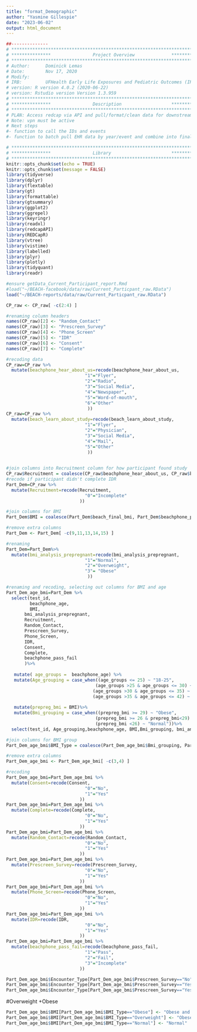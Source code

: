 ---
title: "format_Demographic"
author: "Yasmine Gillespie"
date: "2023-06-02"
output: html_document
---
```{r, include=FALSE}
##-------------- 
# **************************************************************************** #
# ***************                Project Overview              *************** #
# **************************************************************************** #
# Author:      Dominick Lemas
# Date:        Nov 17, 2020 
# Modify:      
# IRB:         UFHealth Early Life Exposures and Pediatric Outcomes (IRB201601899) 
# version: R version 4.0.2 (2020-06-22)
# version: Rstudio version Version 1.3.959 
# **************************************************************************** #
# ***************                Description                   *************** #
# **************************************************************************** #
# PLAN: Access redcap via API and pull/format/clean data for downstream analysis.
# Note: vpn must be active
# Next steps
#- function to call the IDs and events
#- function to batch pull EHR data by year/event and combine into final dataset. 
```

```{r, message=FALSE,warning=FALSE, echo = FALSE}
# **************************************************************************** #
# ***************                Library                       *************** #
# **************************************************************************** #
knitr::opts_chunk$set(echo = TRUE)
knitr::opts_chunk$set(message = FALSE)
library(tidyverse)
library(dplyr)
library(flextable)
library(gt)
library(formattable)
library(gtsummary)
library(ggplot2)
library(ggrepel)
library(keyringr)
library(readxl)
library(redcapAPI)
library(REDCapR)
library(vtree)
library(vistime)
library(labelled)
library(plyr)
library(plotly)
library(tidyquant)
library(readr)
```

```{r, message=FALSE,warning=FALSE, echo = FALSE}
#ensure getData_Current_Participant_report.Rmd 
#load("~/BEACH-facebook/data/raw/Current_Particpant_raw.RData")
load("~/BEACH-reports/data/raw/Current_Particpant_raw.RData")
```

```{r, message=FALSE,warning=FALSE, echo = FALSE}
CP_raw <- CP_raw[ -c(2:4) ]
```

```{r, message=FALSE,warning=FALSE, echo = FALSE}
#renaming column headers
names(CP_raw)[2] <- "Random_Contact"
names(CP_raw)[3] <- "Prescreen_Survey"
names(CP_raw)[4] <- "Phone_Screen"
names(CP_raw)[5] <- "IDR"
names(CP_raw)[6] <- "Consent"
names(CP_raw)[7] <- "Complete"
```

```{r, message=FALSE,warning=FALSE, echo = FALSE}
#recoding data
CP_raw=CP_raw %>%
  mutate(beachphone_hear_about_us=recode(beachphone_hear_about_us,
                              "1"="Flyer",
                              "2"="Radio",
                              "3"="Social Media",
                              "4"="Newspaper",
                              "5"="Word-of-mouth",
                              "6"="Other"
                               ))
CP_raw=CP_raw %>%
  mutate(beach_learn_about_study=recode(beach_learn_about_study,
                              "1"="Flyer",
                              "2"="Physician",
                              "3"="Social Media",
                              "4"="Mail",
                              "5"="Other"
                               ))
                              
```


```{r, message=FALSE,warning=FALSE, echo = FALSE}
#join columns into Recruitment column for how participant found study
CP_raw$Recruitment = coalesce(CP_raw$beachphone_hear_about_us, CP_raw$beach_learn_about_study, CP_raw$IDR)
#recode if participant didn't complete IDR 
Part_Dem=CP_raw %>%
  mutate(Recruitment=recode(Recruitment,
                              "0"="Incomplete"
                            ))
```

```{r, message=FALSE,warning=FALSE, echo = FALSE}
#join columns for BMI
Part_Dem$BMI = coalesce(Part_Dem$beach_final_bmi, Part_Dem$beachphone_prepreg_bmi)
```

```{r, message=FALSE,warning=FALSE, echo = FALSE}
#remove extra columns
Part_Dem <- Part_Dem[ -c(9,11,13,14,15) ]
```

```{r, message=FALSE,warning=FALSE, echo = FALSE}
#renaming
Part_Dem=Part_Dem%>%
  mutate(bmi_analysis_prepregnant=recode(bmi_analysis_prepregnant,
                              "1"="Normal",
                              "2"="Overweight",
                              "3"= "Obese"
                               ))
```

```{r, message=FALSE,warning=FALSE, echo = FALSE}
#renaming and recoding, selecting out columns for BMI and age
Part_Dem_age_bmi=Part_Dem %>%
  select(test_id,
         beachphone_age,
         BMI,
       bmi_analysis_prepregnant,
       Recruitment,
       Random_Contact,
       Prescreen_Survey,
       Phone_Screen,
       IDR,
       Consent,
       Complete,
       beachphone_pass_fail
       )%>%
  
   mutate( age_groups =  beachphone_age) %>%
   mutate(Age_grouping = case_when((age_groups <= 25) ~ "18-25",
                                  (age_groups >25 & age_groups <= 30) ~ "26-30",
                                 (age_groups >30 & age_groups <= 35) ~ "31-35",
                                 (age_groups >35 & age_groups <= 42) ~ "36-42"))%>%
                                  
   mutate(prepreg_bmi = BMI)%>%
   mutate(Bmi_grouping = case_when((prepreg_bmi >= 29) ~ "Obese",
                                  (prepreg_bmi >= 26 & prepreg_bmi<29) ~ "Overweight",
                                  (prepreg_bmi <26) ~ "Normal"))%>%
  select(test_id, Age_grouping,beachphone_age, BMI,Bmi_grouping, bmi_analysis_prepregnant, Recruitment, Consent,Complete, beachphone_pass_fail, Random_Contact,Prescreen_Survey,Phone_Screen, IDR)
```

```{r, message=FALSE,warning=FALSE, echo = FALSE}
#join columns for BMI group
Part_Dem_age_bmi$BMI_Type = coalesce(Part_Dem_age_bmi$Bmi_grouping, Part_Dem_age_bmi$bmi_analysis_prepregnant)
```

```{r, message=FALSE,warning=FALSE, echo = FALSE}
#remove extra columns
Part_Dem_age_bmi <- Part_Dem_age_bmi[ -c(3,4) ]
```

```{r, message=FALSE,warning=FALSE, echo = FALSE}
#recoding
Part_Dem_age_bmi=Part_Dem_age_bmi %>%
  mutate(Consent=recode(Consent,
                              "0"="No",
                              "1"="Yes"
                            ))
Part_Dem_age_bmi=Part_Dem_age_bmi %>%
  mutate(Complete=recode(Complete,
                              "0"="No",
                              "1"="Yes"
                            ))
Part_Dem_age_bmi=Part_Dem_age_bmi %>%
  mutate(Random_Contact=recode(Random_Contact,
                              "0"="No",
                              "1"="Yes"
                            ))
Part_Dem_age_bmi=Part_Dem_age_bmi %>%
  mutate(Prescreen_Survey=recode(Prescreen_Survey,
                              "0"="No",
                              "1"="Yes"
                            ))
Part_Dem_age_bmi=Part_Dem_age_bmi %>%
  mutate(Phone_Screen=recode(Phone_Screen,
                              "0"="No",
                              "1"="Yes"
                            ))
Part_Dem_age_bmi=Part_Dem_age_bmi %>%
  mutate(IDR=recode(IDR,
                              "0"="No",
                              "1"="Yes"
                            ))
Part_Dem_age_bmi=Part_Dem_age_bmi %>%
  mutate(beachphone_pass_fail=recode(beachphone_pass_fail,
                              "1"="Pass",
                              "2"="Fail",
                              "3"="Incomplete"
                            ))
```

```{r, message=FALSE,warning=FALSE, echo = FALSE}
Part_Dem_age_bmi$Encounter_Type[Part_Dem_age_bmi$Prescreen_Survey=="No" & Part_Dem_age_bmi$Phone_Screen=="Yes" ] <- "Phone Screen"
Part_Dem_age_bmi$Encounter_Type[Part_Dem_age_bmi$Prescreen_Survey=="Yes" & Part_Dem_age_bmi$Phone_Screen=="No" ] <- "Prescreen"
Part_Dem_age_bmi$Encounter_Type[Part_Dem_age_bmi$Prescreen_Survey=="Yes" & Part_Dem_age_bmi$Phone_Screen=="Yes" ] <- "Both"
```

#Overweight +Obese
```{r, message=FALSE,warning=FALSE, echo = FALSE}
Part_Dem_age_bmi$BMI[Part_Dem_age_bmi$BMI_Type=="Obese"] <- "Obese and Overweight"
Part_Dem_age_bmi$BMI[Part_Dem_age_bmi$BMI_Type=="Overweight"] <- "Obese and Overweight"
Part_Dem_age_bmi$BMI[Part_Dem_age_bmi$BMI_Type=="Normal"] <- "Normal"

```

